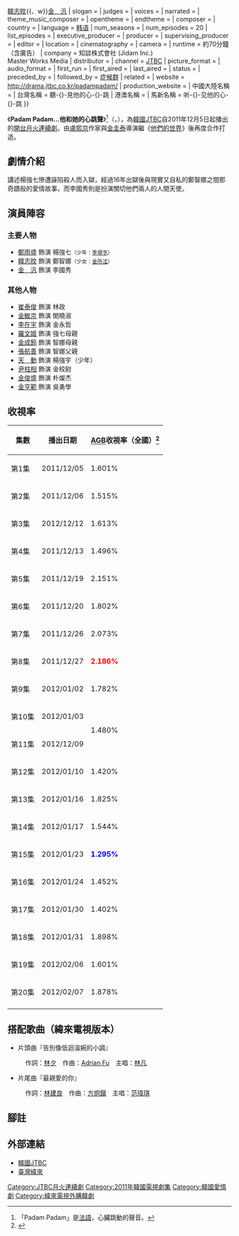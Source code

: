 {{Distinguish|能聽見我的心嗎？}}
{{noteTA
|G1=KO Show
}}
{{Infobox Television
| show_name         = Padam Padam…他和她的心跳聲
| original_name      = {{lang|ko|빠담빠담... 그와 그녀의 심장박동소리}}
| show_name_2          = {{Plainlist}}
* 吧嗒吧嗒<ref>{{cite web|url=http://www.jtbcworldwide.com/script/detail?pgmMstSeq=160|title=JTBC worldwide : Padam Padam|website=[[JTBC|JTBC]] worldwide|accessdate=2018-02-10|archive-date=2018-07-22|archive-url=https://web.archive.org/web/20180722130042/http://www.jtbcworldwide.com/script/detail?pgmMstSeq=160|dead-url=no}}</ref>
* Padam Padam（簡稱） 
| image                = [[File:Padam_Padam_The_Sound_of_His_and_Her_Heartbeats.jpg|250px]]
| caption              = 
| genre                = 
| format               = 
| creator              = 
| developer            = 
| writer               = [[盧熙京|盧熙京]] 
| director             = [[金圭泰|金圭泰]]
| creative_director    = 
| presenter            = 
| starring             = [[鄭雨盛|鄭雨盛]]{{、w}}[[韓志旼|韓志旼]]{{、w}}[[金汎|金　汎]]
| slogan               =  
| judges               = 
| voices               = 
| narrated             = 
| theme_music_composer = 
| opentheme            = 
| endtheme             = 
| composer             = 
| country              = {{KOR}}
| language             = [[韩语|韩语]]
| num_seasons          = <!-- or num_series -->
| num_episodes         = 20
| list_episodes        = 
| executive_producer   = 
| producer             = 
| supervising_producer = 
| editor               = 
| location             = 
| cinematography       = 
| camera               = 
| runtime              = 約70分鐘（含廣告）
| company              = 知談株式會社 (Jidam Inc.)<br>Master Works Media
| distributor          = 
| channel              = [[JTBC|JTBC]]
| picture_format       = 
| audio_format         = 
| first_run            = {{KOR}}
| first_aired          = {{start date|2011|12|5}}
| last_aired           = {{end date|2012|2|7}}
| status               = 
| preceded_by          = 
| followed_by          = [[症候群_(電視劇)|症候群]]
| related              = 
| website              = http://drama.jtbc.co.kr/padampadam/
| production_website   = 
| 中國大陸名稱 = 
| 台灣名稱   = 聽-{}-見他的心-{}-跳
| 港澳名稱   = 
| 馬新名稱   = 听-{}-见他的心-{}-跳
}}

《'''Padam Padam…他和她的心跳聲'''》<ref>「Padam Padam」是[[法語|法語]]，心臟跳動的聲音。</ref>（{{lang-ko|'''빠담빠담... 그와 그녀의 심장박동소리'''}}，{{lang-en|Padam Padam... The Sound of His and Her Heartbeats}}），為[[韓國|韓國]][[JTBC|JTBC]]自2011年12月5日起播出的[[JTBC月火連續劇|開台月火連續劇]]。由[[盧熙京|盧熙京]]作家與[[金圭泰|金圭泰]]導演繼《[[他們的世界|他們的世界]]》後再度合作打造。

== 劇情介紹 ==
講述楊強七慘遭誣陷殺人而入獄，經過16年出獄後與現實又自私的鄭智娜之間那奇蹟般的愛情故事，而李國秀則是扮演關切他們兩人的人間天使。

== 演員陣容 ==
=== 主要人物 ===
*[[鄭雨盛|鄭雨盛]] 飾演 楊強七<small>（少年：[[李垠亨|李垠亨]]）</small>
*[[韓志旼|韓志旼]] 飾演 鄭智娜<small>（少女：[[金所泫|金所泫]]）</small>
*[[金汎|金　汎]] 飾演 李國秀

=== 其他人物 ===
*[[崔泰俊|崔泰俊]] 飾演 林政
*[[金敏京|金敏京]] 飾演 閔曉淑
*[[李在宇|李在宇]] 飾演 金永哲
*[[羅文姬|羅文姬]] 飾演 強七母親
*[[金成鈴|金成鈴]] 飾演 智娜母親
*[[張航善|張航善]] 飾演 智娜父親
*[[天動|天　動]] 飾演 楊強宇（少年）
*[[尹柱相|尹柱相]] 飾演 金校尉
*[[金俊盛|金俊盛]] 飾演 朴燦杰
*[[金亨範|金亨範]] 飾演 吳勇學

== 收視率 ==
{| class=wikitable
|-align=center
!集數
!播出日期
![[AGB尼爾森|AGB]]收視率（全國）<ref>{{Cite web |url=http://www.agbnielsen.co.kr/ |title=AGB닐슨 미디어리서치 홈페이지 |accessdate=2014-01-11 |archive-date=2014-06-19 |archive-url=https://web.archive.org/web/20140619141258/http://www.agbnielsen.co.kr/ |dead-url=no }}</ref>
|-align=center
! 第1集
| 2011/12/05
| 1.601%
|-align=center
! 第2集
| 2011/12/06
| 1.515%
|-align=center
! 第3集
| 2012/12/12
| 1.613%
|-align=center
! 第4集
| 2011/12/13
| 1.496%
|-align=center
! 第5集
| 2011/12/19
| 2.151%
|-align=center
! 第6集
| 2011/12/20
| 1.802%
|-align=center
! 第7集
| 2011/12/26
| 2.073%
|-align=center
! 第8集
| 2011/12/27
| <span style=color:red>'''2.186%'''</span>
|-align=center
! 第9集
| 2012/01/02
| 1.782%
|-align=center
! 第10集
| 2012/01/03
| rowspan=2| 1.480%
|-align=center
! 第11集
| 2012/12/09
|-align=center
! 第12集
| 2012/01/10
| 1.420%
|-align=center
! 第13集
| 2012/01/16
| 1.825%
|-align=center
! 第14集
| 2012/01/17
| 1.544%
|-align=center
! 第15集
| 2012/01/23
| <span style=color:blue>'''1.295%'''</span>
|-align=center
! 第16集
| 2012/01/24
| 1.452%
|-align=center
! 第17集
| 2012/01/30
| 1.402%
|-align=center
! 第18集
| 2012/01/31
| 1.898%
|-align=center
! 第19集
| 2012/02/06
| 1.601%
|-align=center
! 第20集
| 2012/02/07
| 1.878%
|-align=center
|}

==搭配歌曲（緯來電視版本）==
*片頭曲『告別像低迴溫婉的小調』
:作詞：[[林夕|林夕]]　作曲：[[Adrian_Fu|Adrian Fu]]　主唱：[[林凡|林凡]]
*片尾曲『最親愛的你』
:作詞：[[林建良|林建良]]　作曲：[[方炯鑌|方炯鑌]]　主唱：[[范瑋琪|范瑋琪]]

==腳註==
{{reflist}}
== 外部連結 ==
*[http://drama.jtbc.co.kr/padampadam/ 韓國JTBC]{{Wayback|url=http://drama.jtbc.co.kr/padampadam/ |date=20111203195125 }}{{ko}}
*[http://drama.videoland.com.tw/channel/heart/index.html 臺灣緯來]{{Wayback|url=http://drama.videoland.com.tw/channel/heart/index.html |date=20160305023843 }}{{zh-tw}}

{{電視節目的變遷
|電視台= {{KOR}} [[JTBC|JTBC]]
|播放檔次= [[JTBC月火連續劇|月火劇]]
|節目名稱= Padam Padam…他和她的心-{}-跳聲<br />（2011年12月5日 - 2012年2月7日）
|上一節目= 開創時段
|下一節目= [[症候群_(電視劇)|症候群]]<br />（2012年2月13日 - 2012年4月17日)
}}
{{電視節目的變遷
|電視台= {{TWN}} [[緯來戲劇台|緯來戲劇台]]
|播放檔次= 星期一至五 22:00 - 23:00
|節目名稱= 聽-{}-見他的心-{}-跳<br />（2012年5月21日 - 2012年7月2日）
|上一節目= [[花美男拉麵店|花美男拉麵店]]<br />（2012年4月26日 - 2012年5月18日）
|下一節目= [[女人的香氣|女人的香氣]]<br />（2012年7月3日 - 2012年8月7日）
}} 
{{電視節目的變遷
|電視台= {{SIN}} [[娛家戲劇台|星和娛家戲劇台]]
|播放檔次= 星期六 21:30 - 23:45 
|節目名稱= 听-{}-见他的心-{}-跳<br/>（2012年8月18日 - 2012年10月20日）<br> <font color="green">PG13</font> 暴力画面
|上一節目=[[飛虎_(电视剧)|飛虎]]<br/>（第4、6、8、10、12集）<br/>（2012年7月14日 - 2012年8月11日） 
|下一節目=[[Jungle_Fish_2|丛林的鱼2]]<br />（2012年10月27日 - 2012年11月17日）
}}
{{JTBC月火連續劇}}
{{知談株式會社 (Jidam Inc.)}}
{{2012年台灣播出之韓劇}}
{{DEFAULTSORT:Padam Padam… Geuwa Geunyeoui Simjangbagdongsoli}}
[[Category:JTBC月火連續劇|Category:JTBC月火連續劇]]
[[Category:2011年韓國電視劇集|Category:2011年韓國電視劇集]]
[[Category:韓國愛情劇|Category:韓國愛情劇]]
[[Category:緯來電視外購韓劇|Category:緯來電視外購韓劇]]